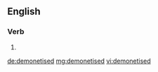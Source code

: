 ==English==

===Verb===
{{head|en}}

# {{en-past of|demonetise}}

[[de:demonetised]]
[[mg:demonetised]]
[[vi:demonetised]]
